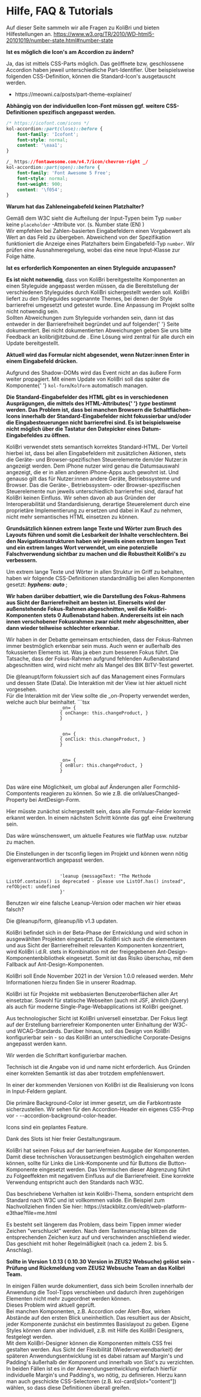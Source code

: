
<Meta title="Hilfe & FAQ" id="faq" />

# Hilfe, FAQ & Tutorials

Auf dieser Seite sammeln wir alle Fragen zu KoliBri und bieten Hilfestellungen an.
https://www.w3.org/TR/2010/WD-html5-20101019/number-state.html#number-state

<div
	style={{
		display: 'grid',
		gap: '1rem',
	}}
>
	<kol-accordion _level="2" _heading="Wie kann man Icon's ändern" class="mb-2">
		<div slot="content" class="px-2">
			<p>
				<b>Ist es möglich die Icon's am Accordion zu ändern?</b>
			</p>
			<p>
				Ja, das ist mittels CSS-Parts möglich. Das geöffnete bzw. geschlossene Accordion haben jeweil unterschiedliche Part-Identifier. Über beispielsweise
				folgenden CSS-Definition, können die Standard-Icon's ausgetauscht werden.
			</p>
			<ul>
				<li>
					<kol-link _href="https://meowni.ca/posts/part-theme-explainer/" _target="meowni">
						https://meowni.ca/posts/part-theme-explainer/
					</kol-link>
				</li>
			</ul>
			<p>
				<strong>Abhängig von der individuellen Icon-Font müssen ggf. weitere CSS-Definitionen spezifisch angepasst werden.</strong>
			</p>
		</div>
	</kol-accordion>
</div>

```css
/* https://icofont.com/icons */
kol-accordion::part(close)::before {
	font-family: 'Icofont';
	font-style: normal;
	content: '\eaa1';
}

/_ https://fontawesome.com/v4.7/icon/chevron-right _/
kol-accordion::part(open)::before {
	font-family: 'Font Awesome 5 Free';
	font-style: normal;
	font-weight: 900;
	content: '\f054';
}
```

<div
	style={{
		display: 'grid',
		gap: '1rem',
	}}
>
	<kol-accordion _level="2" _heading="Input - number sieht kein placeholder vor" class="mb-2">
		<div slot="content" class="px-2">
			<p>
				<b>Warum hat das Zahleneingabefeld keinen Platzhalter?</b>
			</p>
			<p>
				Gemäß dem W3C sieht die Aufteilung der Input-Typen beim Typ <code>number</code> keine <code>placeholder</code>
				-Attribute vor. (s. <kol-link _href="https://www.w3.org/TR/2010/WD-html5-20101019/number-state.html#number-state" _target="w3c">
					Number state (EN)
				</kol-link>)<br />
				Wir empfehlen bei Zahlen-basierten Eingabefeldern einen Vorgabewert als Wert an das Feld zu übergeben.
				<kol-alert _type="info">
					Abweichend von der Spezifikation funktioniert die Anzeige eines Platzhalters beim Eingabefeld-Typ <code>number</code>. Wir prüfen eine
					Ausnahmeregelung, wobei das eine neue Input-Klasse zur Folge hätte.
				</kol-alert>
			</p>
		</div>
	</kol-accordion>
	<kol-accordion _level="2" _heading="Styling der Komponenten" class="mb-2">
		<div slot="content" class="px-2">
			<p>
				<b>Ist es erforderlich Komponenten an einen Styleguide anzupassen?</b>
			</p>
			<p>
				<b>Es ist nicht notwendig</b>, dass von KoliBri bereitgestellte Komponenten an einen Styleguide angepasst werden müssen, da die Bereitstellung der
				verschiedenen Styleguides durch KoliBri sichergestellt werden soll. KoliBri liefert zu den Styleguides sogenannte Themes, bei denen der Style
				barrierefrei umgesetzt und getestet wurde. Eine Anpassung im Projekt sollte nicht notwendig sein.
				<br />
				Sollten Abweichungen zum Styleguide vorhanden sein, dann ist das entweder in der Barrierefreiheit begründet und auf folgender{' '}
				<kol-link _href="/?path=/story/barrierefreiheit--page">Seite</kol-link> dokumentiert. Bei nicht dokumentierten Abweichungen geben Sie uns bitte Feedback
				an
				<kol-link _icon="icofont-mail" _href="mailto: kolibri@itzbund.de">
					kolibri@itzbund.de
				</kol-link>. Eine Lösung wird zentral für alle durch ein Update bereitgestellt.
			</p>
		</div>
	</kol-accordion>
	<kol-accordion _level="2" _heading="Formular-Submit mit Enter im Formular-Eingabefeld" class="mb-2">
		<div slot="content" class="px-2">
			<p>
				<b>Aktuell wird das Formular nicht abgesendet, wenn Nutzer:innen Enter in einem Eingabefeld drücken.</b>
			</p>
			<p>
				Aufgrund des Shadow-DOMs wird das Event nicht an das äußere Form weiter propagiert. Mit einem Update von KoliBri soll das später die Komponente{' '}
				<code>kol-form</code>/<code>KolForm</code> automatisch managen.
			</p>
		</div>
	</kol-accordion>
	<kol-accordion _level="2" _heading="Tastaturfokus von Standard-Eingabefeld-Aktionen" class="mb-2">
		<div slot="content" class="px-2">
			<p>
				<b>
					Die Standard-Eingabefelder des HTML gibt es in verschiedenen Ausprägungen, die mittels des HTML-Attributes{' '}
					<b>
						<i>type </i>
					</b>
					bestimmt werden. Das Problem ist, dass bei manchen Browsern die Schaltflächen-Icons innerhalb der Standard-Eingabefelder nicht fokussierbar und/oder die
					Eingabesteuerungen nicht barrierefrei sind. Es ist beispielsweise nicht möglich über die Tastatur den Datepicker eines Datum-Eingabefeldes zu öffnen.
				</b>
			</p>
			<p>
				KoliBri verwendet stets semantisch korrektes Standard-HTML. Der Vorteil hierbei ist, dass bei allen Eingabefeldern mit zusätzlichen Aktionen, stets die
				Geräte- und Browser-spezifischen Steuerelemente dem/der Nutzer:in angezeigt werden. Dem iPhone nutzer wird genau die Datumsauswahl angezeigt, die er in
				allen anderen iPhone-Apps auch gewohnt ist. Und genauso gilt das für Nutzer:innen andere Geräte, Betriebssysteme und Browser.
				<kol-alert _type="info">
					Das die Geräte-, Betriebssystem- oder Browser-spezifischen Steuerelemente nun jeweils unterschiedlich barrierefrei sind, darauf hat KoliBri keinen
					Einfluss. Wir sehen davon ab aus Gründen der Interoperabilität und Standardisierung, derartige Steuerelement durch eine proprietäre Implementierung zu
					ersetzen und dabei in Kauf zu nehmen, nicht mehr semantisches HTML einsetzen zu können.
				</kol-alert>
			</p>
		</div>
	</kol-accordion>
	<kol-accordion _level="2" _heading="Extrem lange Texte und Wörter" class="mb-2">
		<div slot="content" class="px-2">
			<p>
				<b>
					Grundsätzlich können extrem lange Texte und Wörter zum Bruch des Layouts führen und somit die Lesbarkeit der Inhalte verschlechtern. Bei den
					Navigationsstrukturen haben wir jeweils einen extrem langen Text und ein extrem langes Wort verwendet, um eine potenzielle Falschverwendung sichtbar
					zu machen und die Robustheit KoliBri's zu verbessern.
				</b>
			</p>
			<p>
				Um extrem lange Texte und Wörter in allen Struktur im Griff zu behalten, haben wir folgende CSS-Definitionen standardmäßig bei allen Komponenten
				gesetzt:
				<b>
					<i>hyphens: auto</i>
				</b>;
			</p>
		</div>
	</kol-accordion>
	<kol-accordion _level="2" _heading="Entscheidungen zum Focus-Rahmen" class="mb-2">
		<div slot="content" class="px-2">
			<p>
				<b>
					Wir haben darüber debattiert, wie die Darstellung des Fokus-Rahmens aus Sicht der Barrierefreiheit am besten ist. Einerseits wird der außenstehende
					Fokus-Rahmen abgeschnitten, weil die KoliBri-Komponenten stets 0 Außenabstand haben. Andererseits ist ein nach innen verschobener Fokusrahmen zwar
					nicht mehr abgeschnitten, aber dann wieder teilweise schlechter erkennbar.
				</b>
			</p>
			<p>
				Wir haben in der Debatte gemeinsam entschieden, dass der Fokus-Rahmen immer bestmöglich erkennbar sein muss. Auch wenn er außerhalb des fokussierten
				Elements ist. Was ja eben zum besseren Fokus führt. Die Tatsache, dass der Fokus-Rahmen aufgrund fehlenden Außenabstand abgeschnitten wird, wird nicht
				mehr als Mangel des BIK BITV-Test gewertet.
			</p>
		</div>
	</kol-accordion>
	<kol-accordion
		_level="2"
		_heading="Ist es möglich einen anderen EventHandler an die InputControl(@leanup/form)-Elemente zu hängen als Change-Handler?"
		class="mb-2"
	>
		<div slot="content" class="px-2">
			<p>
				Die @leanupt/form fokussiert sich auf das Management eines Formulars und dessen State (Data). Die Interaktion mit der View ist hier aktuell nicht
				vorgesehen.
				<br />
				Für die Interaktion mit der View sollte die _on-Property verwendet werden, welche auch blur beinhaltet. ```tsx
				<code>
					_on= <span>&#123;</span>
					<span>&#123;</span> onChange: this.changeProduct, <span>&#125;</span>
					<span>&#125;</span>
				</code>
				<br />
				<code>
					_on= <span>&#123;</span>
					<span>&#123;</span> onClick: this.changeProduct, <span>&#125;</span>
					<span>&#125;</span>
				</code>
				<br />
				<code>
					_on= <span>&#123;</span>
					<span>&#123;</span> onBlur: this.changeProduct, <span>&#125;</span>
					<span>&#125;</span>
				</code>
			</p>
		</div>
	</kol-accordion>
	<kol-accordion _level="2" _heading="Soll es zukünftig die Möglichkeit geben, EventHandler direkt an die KolForm-Komponente anzuhängen?" class="mb-2">
		<div slot="content" class="px-2">
			<p>
				Das wäre eine Möglichkeit, um global auf Änderungen aller Formchild-Compontents reagieren zu können. So wie z.B. die onValuesChanged-Property bei
				AntDesign-Form.
			</p>
			Hier müsste zunächst sichergestellt sein, dass alle Formular-Felder korrekt erkannt werden. In einem nächsten Schritt könnte das ggf. eine Erweiterung sein.
		</div>
	</kol-accordion>
	<kol-accordion _level="2" _heading="Darf die Target-Library, d.h. lib compiler option, zu 'es2019' oder höher gesetzt werden?" class="mb-2">
		<div slot="content" class="px-2">
			<p>Das wäre wünschenswert, um aktuelle Features wie flatMap usw. nutzbar zu machen.</p>
			Die Einstellungen in der tsconfig liegen im Projekt und können wenn nötig eigenverantwortlich angepasst werden.
		</div>
	</kol-accordion>
	<kol-accordion _level="2" _heading="Bei uns ist die Console mit Leanup Deprecated Messages geflutet" class="mb-2">
		<div slot="content" class="px-2">
			<p>
				<code>
					'leanup <span>&#123;</span>messageText: "The Methode ListOf.contains() is deprecated - please use ListOf.has() instead", refObject: undefined
					<span>&#125;</span>'
				</code>
				<br />
				Benutzen wir eine falsche Leanup-Version oder machen wir hier etwas falsch?
			</p>
			Die @leanup/form, @leanup/lib v1.3 updaten.
		</div>
	</kol-accordion>
	<kol-accordion _level="2" _heading="Kann die Komponenten-Bibliothek bereits genutzt werden?" class="mb-2">
		<div slot="content" class="px-2">
			<p>
				KoliBri befindet sich in der Beta-Phase der Entwicklung und wird schon in ausgewählten Projekten eingesetzt. Da KoliBri sich auch die elementaren und
				aus Sicht der Barrierefreiheit relevanten Komponenten konzentriert, wird KoliBri i.d.R. stets in Kombination mit der freigegebenen
				Ant-Design-Komponentenbibliothek eingesetzt. Somit ist das Risiko überschau, mit dem Fallback auf Ant-Design-Komponenten.
			</p>
		</div>
	</kol-accordion>
	<kol-accordion _level="2" _heading="Ab wann wird diese zur Verfügung stehen?" class="mb-2">
		<div slot="content" class="px-2">
			<p>
				KoliBri soll Ende November 2021 in der Version 1.0.0 released werden. Mehr Informationen hierzu finden Sie in unserer
				<kol-link _href="//anonymisiert">Roadmap</kol-link>.
			</p>
		</div>
	</kol-accordion>
	<kol-accordion _level="2" _heading="Gibt es bestimmte Voraussetzungen, die für die Nutzung erfüllt werden müssen?" class="mb-2">
		<div slot="content" class="px-2">
			<p>
				KoliBri ist für Projekte mit webbasierten Benutzeroberflächen aller Art einsetzbar. Sowohl für statische Webseiten (auch mit JSF, ähnlich jQuery) als
				auch für moderne Single-Page-Webapplications ist KoliBri geeignet.
			</p>
		</div>
	</kol-accordion>
	<kol-accordion
		_level="2"
		_heading="Wäre die Nutzung in einer Anwendung, die ebenfalls nicht in der Bundesrepublik Deutschland verwendet wird, möglich?"
		class="mb-2"
	>
		<div slot="content" class="px-2">
			<p>
				Aus technologischer Sicht ist KoliBri universell einsetzbar. Der Fokus liegt auf der Erstellung barrierefreier Komponenten unter Einhaltung der W3C- und
				WCAG-Standards. Darüber hinaus, soll das Design von KoliBri konfigurierbar sein - so das KoliBri an unterschiedliche Corporate-Designs angepasst werden
				kann.
			</p>
		</div>
	</kol-accordion>
	<kol-accordion _level="2" _heading='Ist die Nutzung der Schriftart "BundesSans Web" verpflichtend oder wäre diese "leicht" austauschbar?' class="mb-2">
		<div slot="content" class="px-2">
			<p>Wir werden die Schriftart konfigurierbar machen.</p>
		</div>
	</kol-accordion>
	<kol-accordion
		_level="2"
		_heading="Im Storybook steht, dass `_id` und `_name` Pflichtfelder seien, ich kann die Anwendung aber auch ohne diese Felder gesetzt zu haben bauen."
		class="mb-2"
	>
		<div slot="content" class="px-2">
			<p>Technisch ist die Angabe von id und name nicht erforderlich. Aus Gründen einer korrekten Semantik ist das aber trotzdem empfehlenswert.</p>
		</div>
	</kol-accordion>
	<kol-accordion
		_level="2"
		_heading="Oftmals wird z.B. bei Suchfeldern eine Lupe am Anfang oder am Ende eines Inputfeldes dargestellt, ist geplant das irgendwann zu integrieren."
		class="mb-2"
	>
		<div slot="content" class="px-2">
			<p>In einer der kommenden Versionen von KoliBri ist die Realisierung von Icons in Input-Feldern geplant.</p>
		</div>
	</kol-accordion>
	<kol-accordion
		_level="2"
		_heading="Ich habe einen umliegenden Wrapper mit einer background-color, im Header des Accordions ist der Hintergrund aber immer weiß. Wie kann ich das überschreiben?"
		class="mb-2"
	>
		<div slot="content" class="px-2">
			<p>
				Die primäre Background-Color ist immer gesetzt, um die Farbkontraste sicherzustellen. Wir sehen für den Accordion-Header ein eigenes CSS-Prop vor -
				--accordion-background-color-header.
			</p>
		</div>
	</kol-accordion>
	<kol-accordion _level="2" _heading="Kann das Icon (+ und -) ausgetauscht oder zumindest gestyled werden?" class="mb-2">
		<div slot="content" class="px-2">
			<p>Icons sind ein geplantes Feature.</p>
		</div>
	</kol-accordion>
	<kol-accordion _level="2" _heading="Kann neben dem Fließtext im heading noch ein weiteres Icon (z.B. ein Info-Icon) platziert werden?" class="mb-2">
		<div slot="content" class="px-2">
			<p>Dank des Slots ist hier freier Gestaltungsraum.</p>
		</div>
	</kol-accordion>
	<kol-accordion _level="2" _heading="Warum sollte ein Link nicht wie ein Button aussehen und umgekehrt?" class="mb-2">
		<div slot="content" class="px-2">
			<p>
				KoliBri hat seinen Fokus auf der barrierefreien Ausgabe der Komponenten. Damit diese technischen Voraussetzungen bestmöglich eingehalten werden können,
				sollte für Links die Link-Komponente und für Buttons die Button-Komponente eingesetzt werden. Das Vermischen dieser Abgrenzung führt zu Folgeeffekten
				mit negativem Einfluss auf die Barrierefreieit. Eine korrekte Verwendung entspricht auch den Standards nach W3C.
			</p>
		</div>
	</kol-accordion>
	<kol-accordion
		_level="2"
		_heading="Wenn man in einem Select die Option {label: '...Bitte wählen', value: null} angibt und der Nutzer diese Option auswählt bekommt man mit .value ['...Bitte wählen'] zurück."
		class="mb-2"
	>
		<div slot="content" class="px-2">
			<p>
				Das beschriebene Verhalten ist kein KoliBri-Thema, sondern entspricht dem Standard nach W3C und ist vollkommen valide. Ein Beispiel zum Nachvollziehen
				finden Sie hier:
				<kol-link _href=" https://stackblitz.com/edit/web-platform-e3thae?file=me.html"> https://stackblitz.com/edit/web-platform-e3thae?file=me.html</kol-link>
			</p>
		</div>
	</kol-accordion>
	<kol-accordion _level="2" _heading="Warum verschwinden Zeichen aus den Textfeldern?" class="mb-2">
		<div slot="content" class="px-2">
			<p>
				Es besteht seit längerem das Problem, dass beim Tippen immer wieder Zeichen "verschluckt" werden. Nach dem Tastenanschlag blitzen die entsprechenden
				Zeichen kurz auf und verschwinden anschließend wieder. Das geschieht mit hoher Regelmäßigkeit (nach ca. jedem 2. bis 5. Anschlag).
			</p>
			<p>
				<b>Sollte in Version 1.0.13 ( 0.10.30 Version in ZEUS2 Websuche) gelöst sein - Prüfung und Rückmeldung vom ZEUS2 Websuche Team an das Kolibri Team.</b>
			</p>
		</div>
	</kol-accordion>
	<kol-accordion _level="2" _heading="Tool-Tipps verschieben sich beim Scrollen auf der Seite" class="mb-2">
		<div slot="content" class="px-2">
			In einigen Fällen wurde dokumentiert, dass sich beim Scrollen innerhalb der Anwendung die Tool-Tipps verschieben und dadurch ihren zugehörigen Elementen
			nicht mehr zugeordnet werden können.
			<br />
			Dieses Problem wird aktuell geprüft.
		</div>
	</kol-accordion>
	<kol-accordion _level="2" _heading="Abstände wirken in einigen Komponenten uneinheitlich">
		<div slot="content" class="px-2">
			Bei manchen Komponenten, z.B. Accordion oder Alert-Box, wirken Abstände auf den ersten Blick uneinheitlich. Das resultiert aus der Absicht, jeder
			Komponente zunächst ein bestimmtes Basislayout zu geben. Eigene Styles können dann aber individuell, z.B. mit Hilfe des KoliBri Designers, festgelegt
			werden.
		</div>
	</kol-accordion>
	<kol-accordion _level="2" _heading="Margin's und Padding's in Komponenten">
		<div slot="content" class="px-2">
			Mit dem KoliBri-Designer können die Komponenten mittels CSS frei gestalten werden. Aus Sicht der Flexibilität (Wiederverwendbarkeit) der späteren
			Anwendungsentwicklung ist es dabei ratsam auf Margin's und Padding's äußerhalb der Komponent und innerhalb von Slot's zu verzichten. In beiden Fällen ist
			es in der Anwendungsentwicklung einfach hierfür individuelle Margin's und Padding's, wo nötig, zu definieren. Hierzu kann man auch geschickte
			CSS-Selectoren (z.B. kol-card[slot="content"]) wählen, so dass diese Definitionen überall greifen.
		</div>
	</kol-accordion>
</div>
